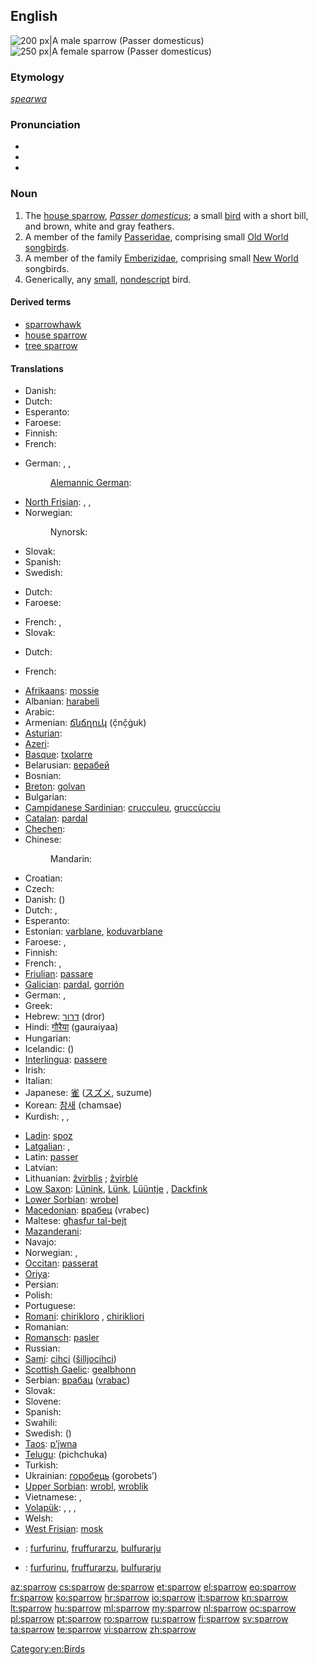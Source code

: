 {{wikipedia}}
==English==
[[Image:Passer_domesticus3.jpg|thumb|right|200 px|A male sparrow (''Passer domesticus'')]]
[[Image:House sparrow04.jpg|thumb|right|250 px|A female sparrow (''Passer domesticus'')]]

===Etymology===
{{etyl|ang}} ''[[spearwa]]''

===Pronunciation===
* {{IPA|/ˈspæɹəʊ/}}
* {{audio|en-us-sparrow.ogg|Audio (US)}}
* {{rhymes|ærəʊ}}

===Noun===
{{en-noun}}

# The [[house sparrow]], ''[[Passer domesticus]]''; a small [[bird]] with a short bill, and brown, white and gray feathers.
# A member of the family [[Passeridae]], comprising small [[Old World]] [[songbird]]s.
# A member of the family [[Emberizidae]], comprising small [[New World]] songbirds.
# Generically, any [[small]], [[nondescript]] bird.

====Derived terms====
* [[sparrowhawk]]
* [[house sparrow]]
* [[tree sparrow]]

====Translations====
{{trans-top|Passer domesticus}}
* Danish: {{t|da|gråspurv|c}}
* Dutch: {{t|nl|huismus|m|f}}
* Esperanto: {{t|eo|dompasero}}
* Faroese: {{t|fo|gráspurvur|m}}
* Finnish: {{t|fi|varpunen}}
* French: {{t|fr|moineau domestique|m}}
{{trans-mid}}
* German: {{t|de|Spatz}}, {{t|de|Sperling}}, {{t|de|Haussperling}}
*: [[Alemannic German]]: {{tø|gsw|Spatz}}
* [[North Frisian]]: {{tø|frr|hüssparag}}, {{tø|frr|hüsspåri}}, {{tø|frr|grae spåri}}
* Norwegian: {{t|no|gråspurv}}
*: Nynorsk: {{t|nn|gråsporv}}
* Slovak: {{t|sk|vrabec|m}}
* Spanish: {{t|es|gorrión común}}
* Swedish: {{t|sv|gråsparv}}
{{trans-bottom}}

{{trans-top|Passeridae}}
* Dutch: {{t|nl|mus|m|f}}
* Faroese: {{t|fo|spurvur|m}}
{{trans-mid}}
* French: {{t|fr|moineau}}, {{t|fr|moineaux|p}}
* Slovak: {{t|sk|vrabec|m}}
{{trans-bottom}}

{{trans-top|Emberizidae North America}}
* Dutch: {{t|nl|gors|m|f}}
{{trans-mid}}
* French: {{t|fr|bruant|m}}
{{trans-bottom}}

{{trans-top|small bird}}
* [[Afrikaans]]: [[mossie]]
* Albanian: [[harabeli]]
* Arabic: {{t-|ar|عصفور|m|alt=عَصْفُور|tr=3aSfuur}}
* Armenian: [[ճնճղուկ]] (č̣nč̣ġuk)
* [[Asturian]]: {{t|ast|pardal|m}}
* [[Azeri]]: {{t+|az|sərçə|xs=Azeri}}
* [[Basque]]: [[txolarre]]
* Belarusian: [[верабей]]
* Bosnian: {{t-|bs|vrabac|m}}
* [[Breton]]: [[golvan]]
* Bulgarian: {{t+|bg|врабче|tr=vrabče}}
* [[Campidanese Sardinian]]: [[crucculeu]], [[gruccùcciu]] {{m}}
* [[Catalan]]: [[pardal]] {{m}}
* [[Chechen]]: {{tø|ce|хьозий}}
* Chinese:
*: Mandarin: {{t-|cmn|麻雀|tr=máquè|sc=Hani}}
* Croatian: {{t+|hr|vrabac}}
* Czech: {{t+|cs|vrabec|m}}
* Danish: {{t|da|spurv}} ({{t|da|gråspurv}})
* Dutch: {{t+|nl|mus|f}}, {{t+|nl|huismus|f}}
* Esperanto: {{t-|eo|pasero|xs=Esperanto}}
* Estonian: [[varblane]], [[koduvarblane]]
* Faroese: {{t-|fo|spurvur|xs=Faroese}}, {{t-|fo|gráspurvur|xs=Faroese}}
* Finnish: {{t+|fi|varpunen}}
* French: {{t+|fr|moineau|m}}, {{t+|fr|piaf|m}}
* [[Friulian]]: [[passare]]
* [[Galician]]: [[pardal]], [[gorrión]]
* German: {{t+|de|Sperling|m}}, {{t+|de|Spatz|m}}
* Greek: {{t+|el|σπουργίτης|m}}
* Hebrew: [[דרור]] (dror)
* Hindi: [[गौरैया]] (gauraiyaa)
* Hungarian: {{t+|hu|veréb}}
* Icelandic: {{t|is|spör}} ({{t|is|gráspör}})
* [[Interlingua]]: [[passere]]
* Irish: {{t+|ga|gealbhan|xs=Irish}}
* Italian: {{t+|it|passero|m}}
* Japanese: [[雀]] ([[スズメ]], suzume)
* Korean: [[참새]] (chamsae)
* Kurdish: {{ku-Arab|[[چۆله‌که‌]]}}, {{ku-Arab|[[پاساری]]}}, {{t|ku|beytik|sc=ku-Arab}}
{{trans-mid}}
* [[Ladin]]: [[spoz]]
* [[Latgalian]]: {{tø|ltg|zvierbuļs|m}}, {{tø|ltg|žeigurs|m}}
* Latin: [[passer]]
* Latvian: {{t-|lv|zvirbulis|m|xs=Latvian}}
* Lithuanian: [[žvirblis]] {{m}}; [[žvirblė]] {{f}}
* [[Low Saxon]]: [[Lünink]], [[Lünk]], [[Lüüntje]] {{m}}, [[Dackfink]] {{m}}
* [[Lower Sorbian]]: [[wrobel]]
* [[Macedonian]]: [[врабец]] (vrabec)
* Maltese: [[għasfur tal-bejt]]
* [[Mazanderani]]: {{tø|mzn|میچکا}}
* Navajo: {{tø|nv|tsídiiłbáhí}}
* Norwegian: {{t|no|spurv}}, {{t|no|gråspurv|m}}
* [[Occitan]]: [[passerat]]
* [[Oriya]]: {{t|or|ଘର ଚଟିଆ|tr=ghara catia|sc=Orya}}
* Persian: {{t|fa|گنجشک|tr=gonješk|xs=Persian}}
* Polish: {{t+|pl|wróbel|m}}
* Portuguese: {{t+|pt|pardal|m}}
* [[Romani]]: [[chirikloro]] {{m}}, [[chirikliori]] {{f}}
* Romanian: {{t+|ro|vrabie|f}}
* [[Romansch]]: [[pasler]]
* Russian: {{t+|ru|воробей|m|tr=vorobéj}}
* [[Sami]]: [[cihci]] ([[šilljocihci]])
* [[Scottish Gaelic]]: [[gealbhonn]]
* Serbian: [[врабац]] ([[vrabac]])
* Slovak: {{t-|sk|vrabec}}
* Slovene: {{t+|sl|vrabec|m}}
* Spanish: {{t+|es|gorrión|m}}
* Swahili: {{t|sw|shomoro}}
* Swedish: {{t|sv|sparv}} ({{t|sv|gråsparv}})
* [[Taos]]: [[p’į́wna]]
* [[Telugu]]: {{t|te|పిచ్చుక}} (pichchuka)
* Turkish: {{t+|tr|serçe}}
* Ukrainian: [[горобець]] (gorobets’)
* [[Upper Sorbian]]: [[wrobl]], [[wroblik]]
* Vietnamese: {{t+|vi|sẻ|xs=Vietnamese}}, {{t-|vi|chim sẻ|xs=Vietnamese}}
* [[Volapük]]: {{qualifier|male or female}} {{t|vo|spär}}, {{qualifier|male}} {{t-|vo|hispär}}, {{qualifier|female}} {{t-|vo|jispär}}, {{qualifier|offspring, young}} {{t-|vo|spärül}}
* Welsh: {{t+|cy|aderyn|xs=Welsh}}
* [[West Frisian]]: [[mosk]]
{{trans-bottom}}

{{checktrans-top}}
* {{ttbc|sdn}}: [[furfurinu]], [[fruffurarzu]], [[bulfurarju]] {{m}}
{{trans-mid}}
* {{ttbc|sdc}}: [[furfurinu]], [[fruffurarzu]], [[bulfurarju]] {{m}}
{{trans-bottom}}

[[Category:en:Birds]]

[[az:sparrow]]
[[cs:sparrow]]
[[de:sparrow]]
[[et:sparrow]]
[[el:sparrow]]
[[eo:sparrow]]
[[fr:sparrow]]
[[ko:sparrow]]
[[hr:sparrow]]
[[io:sparrow]]
[[it:sparrow]]
[[kn:sparrow]]
[[lt:sparrow]]
[[hu:sparrow]]
[[ml:sparrow]]
[[my:sparrow]]
[[nl:sparrow]]
[[oc:sparrow]]
[[pl:sparrow]]
[[pt:sparrow]]
[[ro:sparrow]]
[[ru:sparrow]]
[[fi:sparrow]]
[[sv:sparrow]]
[[ta:sparrow]]
[[te:sparrow]]
[[vi:sparrow]]
[[zh:sparrow]]